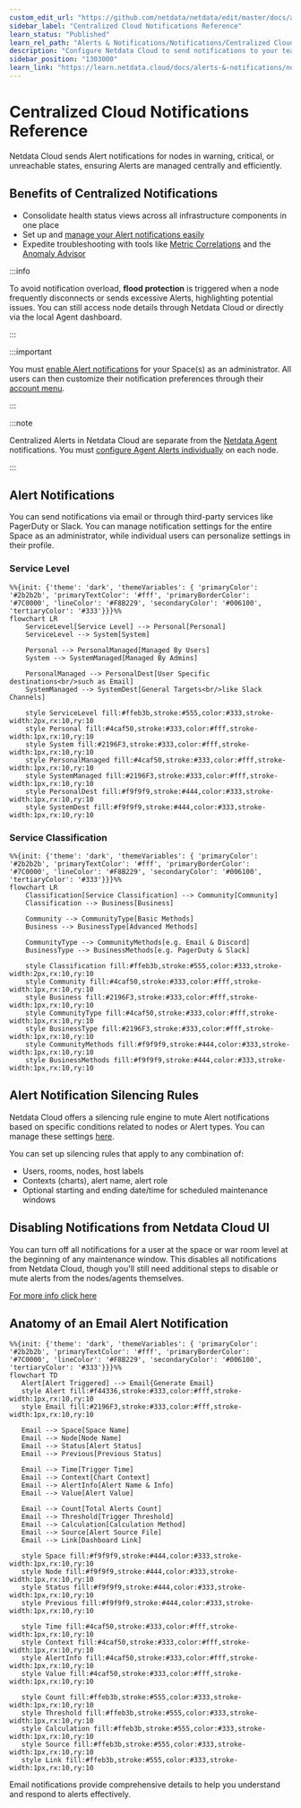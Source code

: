 ```yaml
---
custom_edit_url: "https://github.com/netdata/netdata/edit/master/docs/alerts-and-notifications/notifications/centralized-cloud-notifications/centralized-cloud-notifications-reference.md"
sidebar_label: "Centralized Cloud Notifications Reference"
learn_status: "Published"
learn_rel_path: "Alerts & Notifications/Notifications/Centralized Cloud Notifications"
description: "Configure Netdata Cloud to send notifications to your team whenever any node on your infrastructure triggers an alert threshold."
sidebar_position: "1303000"
learn_link: "https://learn.netdata.cloud/docs/alerts-&-notifications/notifications/centralized-cloud-notifications/centralized-cloud-notifications-reference"
---
```


# Centralized Cloud Notifications Reference

Netdata Cloud sends Alert notifications for nodes in warning, critical, or unreachable states, ensuring Alerts are managed centrally and efficiently.

## Benefits of Centralized Notifications

- Consolidate health status views across all infrastructure components in one place
- Set up and [manage your Alert notifications easily](/docs/alerts-&-notifications/notifications/centralized-cloud-notifications/manage-notification-methods)
- Expedite troubleshooting with tools like [Metric Correlations](/docs/ai-&-ml/ml-anomaly-detection/metric-correlations) and the [Anomaly Advisor](/docs/dashboards-and-charts/tabs/anomalies)

:::info

To avoid notification overload, **flood protection** is triggered when a node frequently disconnects or sends excessive Alerts, highlighting potential issues. You can still access node details through Netdata Cloud or directly via the local Agent dashboard.

:::

:::important

You must [enable Alert notifications](/docs/alerts-&-notifications/notifications/centralized-cloud-notifications/manage-notification-methods#manage-space-notification-settings) for your Space(s) as an administrator. All users can then customize their notification preferences through their [account menu](/docs/alerts-&-notifications/notifications/centralized-cloud-notifications/manage-notification-methods#manage-user-notification-settings).

:::

:::note

Centralized Alerts in Netdata Cloud are separate from the [Netdata Agent](/docs/alerts-&-notifications/notifications) notifications. You must [configure Agent Alerts individually](/docs/alerts-&-notifications/alert-configuration-reference) on each node.

:::

## Alert Notifications

You can send notifications via email or through third-party services like PagerDuty or Slack. You can manage notification settings for the entire Space as an administrator, while individual users can personalize settings in their profile.

### Service Level

```mermaid
%%{init: {'theme': 'dark', 'themeVariables': { 'primaryColor': '#2b2b2b', 'primaryTextColor': '#fff', 'primaryBorderColor': '#7C0000', 'lineColor': '#F8B229', 'secondaryColor': '#006100', 'tertiaryColor': '#333'}}}%%
flowchart LR
    ServiceLevel[Service Level] --> Personal[Personal]
    ServiceLevel --> System[System]
    
    Personal --> PersonalManaged[Managed By Users]
    System --> SystemManaged[Managed By Admins]
    
    PersonalManaged --> PersonalDest[User Specific destinations<br/>such as Email]
    SystemManaged --> SystemDest[General Targets<br/>like Slack Channels]
    
    style ServiceLevel fill:#ffeb3b,stroke:#555,color:#333,stroke-width:2px,rx:10,ry:10
    style Personal fill:#4caf50,stroke:#333,color:#fff,stroke-width:1px,rx:10,ry:10
    style System fill:#2196F3,stroke:#333,color:#fff,stroke-width:1px,rx:10,ry:10
    style PersonalManaged fill:#4caf50,stroke:#333,color:#fff,stroke-width:1px,rx:10,ry:10
    style SystemManaged fill:#2196F3,stroke:#333,color:#fff,stroke-width:1px,rx:10,ry:10
    style PersonalDest fill:#f9f9f9,stroke:#444,color:#333,stroke-width:1px,rx:10,ry:10
    style SystemDest fill:#f9f9f9,stroke:#444,color:#333,stroke-width:1px,rx:10,ry:10
```

### Service Classification

```mermaid
%%{init: {'theme': 'dark', 'themeVariables': { 'primaryColor': '#2b2b2b', 'primaryTextColor': '#fff', 'primaryBorderColor': '#7C0000', 'lineColor': '#F8B229', 'secondaryColor': '#006100', 'tertiaryColor': '#333'}}}%%
flowchart LR
    Classification[Service Classification] --> Community[Community]
    Classification --> Business[Business]
    
    Community --> CommunityType[Basic Methods]
    Business --> BusinessType[Advanced Methods]
    
    CommunityType --> CommunityMethods[e.g. Email & Discord]
    BusinessType --> BusinessMethods[e.g. PagerDuty & Slack]
    
    style Classification fill:#ffeb3b,stroke:#555,color:#333,stroke-width:2px,rx:10,ry:10
    style Community fill:#4caf50,stroke:#333,color:#fff,stroke-width:1px,rx:10,ry:10
    style Business fill:#2196F3,stroke:#333,color:#fff,stroke-width:1px,rx:10,ry:10
    style CommunityType fill:#4caf50,stroke:#333,color:#fff,stroke-width:1px,rx:10,ry:10
    style BusinessType fill:#2196F3,stroke:#333,color:#fff,stroke-width:1px,rx:10,ry:10
    style CommunityMethods fill:#f9f9f9,stroke:#444,color:#333,stroke-width:1px,rx:10,ry:10
    style BusinessMethods fill:#f9f9f9,stroke:#444,color:#333,stroke-width:1px,rx:10,ry:10
```

## Alert Notification Silencing Rules

Netdata Cloud offers a silencing rule engine to mute Alert notifications based on specific conditions related to nodes or Alert types. You can manage these settings [here](/docs/alerts-&-notifications/notifications/centralized-cloud-notifications/manage-alert-notification-silencing-rules).

You can set up silencing rules that apply to any combination of:

- Users, rooms, nodes, host labels
- Contexts (charts), alert name, alert role
- Optional starting and ending date/time for scheduled maintenance windows

## Disabling Notifications from Netdata Cloud UI

You can turn off all notifications for a user at the space or war room level at the beginning of any maintenance window. This disables all notifications from Netdata Cloud, though you'll still need additional steps to disable or mute alerts from the nodes/agents themselves.

[For more info click here](https://learn.netdata.cloud/docs/alerts-&-notifications/alert-configuration-reference#disable-or-silence-alerts)

## Anatomy of an Email Alert Notification

```mermaid
%%{init: {'theme': 'dark', 'themeVariables': { 'primaryColor': '#2b2b2b', 'primaryTextColor': '#fff', 'primaryBorderColor': '#7C0000', 'lineColor': '#F8B229', 'secondaryColor': '#006100', 'tertiaryColor': '#333'}}}%%
flowchart TD
   Alert[Alert Triggered] --> Email{Generate Email}
   style Alert fill:#f44336,stroke:#333,color:#fff,stroke-width:1px,rx:10,ry:10
   style Email fill:#2196F3,stroke:#333,color:#fff,stroke-width:1px,rx:10,ry:10
   
   Email --> Space[Space Name]
   Email --> Node[Node Name]
   Email --> Status[Alert Status]
   Email --> Previous[Previous Status]
   
   Email --> Time[Trigger Time]
   Email --> Context[Chart Context]
   Email --> AlertInfo[Alert Name & Info]
   Email --> Value[Alert Value]
   
   Email --> Count[Total Alerts Count]
   Email --> Threshold[Trigger Threshold]
   Email --> Calculation[Calculation Method]
   Email --> Source[Alert Source File]
   Email --> Link[Dashboard Link]
   
   style Space fill:#f9f9f9,stroke:#444,color:#333,stroke-width:1px,rx:10,ry:10
   style Node fill:#f9f9f9,stroke:#444,color:#333,stroke-width:1px,rx:10,ry:10
   style Status fill:#f9f9f9,stroke:#444,color:#333,stroke-width:1px,rx:10,ry:10
   style Previous fill:#f9f9f9,stroke:#444,color:#333,stroke-width:1px,rx:10,ry:10
   
   style Time fill:#4caf50,stroke:#333,color:#fff,stroke-width:1px,rx:10,ry:10
   style Context fill:#4caf50,stroke:#333,color:#fff,stroke-width:1px,rx:10,ry:10
   style AlertInfo fill:#4caf50,stroke:#333,color:#fff,stroke-width:1px,rx:10,ry:10
   style Value fill:#4caf50,stroke:#333,color:#fff,stroke-width:1px,rx:10,ry:10
   
   style Count fill:#ffeb3b,stroke:#555,color:#333,stroke-width:1px,rx:10,ry:10
   style Threshold fill:#ffeb3b,stroke:#555,color:#333,stroke-width:1px,rx:10,ry:10
   style Calculation fill:#ffeb3b,stroke:#555,color:#333,stroke-width:1px,rx:10,ry:10
   style Source fill:#ffeb3b,stroke:#555,color:#333,stroke-width:1px,rx:10,ry:10
   style Link fill:#ffeb3b,stroke:#555,color:#333,stroke-width:1px,rx:10,ry:10
```

Email notifications provide comprehensive details to help you understand and respond to alerts effectively.
